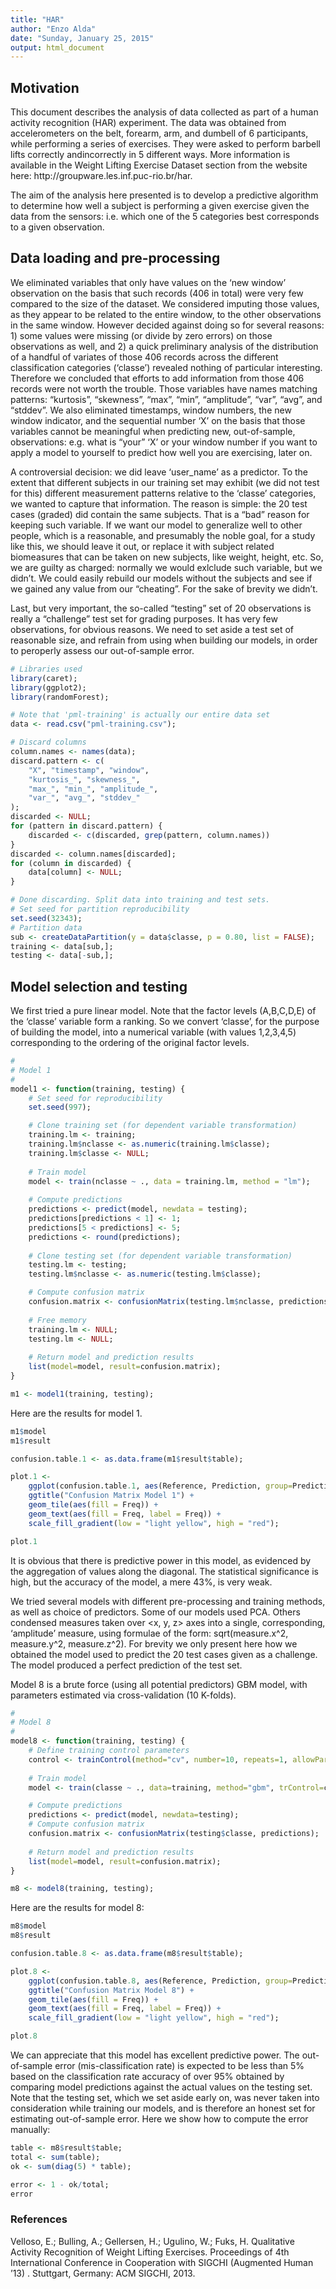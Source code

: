 ```yaml
---
title: "HAR"
author: "Enzo Alda"
date: "Sunday, January 25, 2015"
output: html_document
---
```


## Motivation
This document describes the analysis of data collected as part of a human activity recognition (HAR) experiment. The data was obtained from accelerometers on the belt, forearm, arm, and dumbell of 6 participants, while performing a series of exercises. They were asked to perform barbell lifts correctly andincorrectly in 5 different ways.
More information is available in the Weight Lifting Exercise Dataset section from the website here: http://groupware.les.inf.puc-rio.br/har.

The  aim of the analysis here presented is to develop a predictive algorithm to determine how well a subject is performing a given exercise given the data from the sensors: i.e. which one of  the 5 categories best corresponds to a given observation.

## Data loading and pre-processing

We eliminated variables that only have values on the 'new window' observation on the basis that such records (406 in total) were very few compared to the size of the dataset. We considered imputing those values, as they appear to be related to the entire window, to the other observations in the same window. However decided against doing so for several reasons: 1) some values were missing (or divide by zero errors) on those observations as well, and 2) a quick preliminary analysis of the distribution of a handful of variates of those 406 records across the different classification categories ('classe') revealed nothing of particular interesting. Therefore we concluded that efforts to add information from those 406 records were not worth the trouble. Those variables have names matching patterns: "kurtosis", "skewness", "max", "min", "amplitude", "var", "avg", and "stddev". We also eliminated timestamps, window numbers, the new window indicator, and the sequential number 'X' on the basis that those variables cannot be meaningful when predicting new, out-of-sample, observations: e.g. what is "your" 'X' or your window number if you want to apply a model to yourself to predict how well you are exercising, later on.

A controversial decision: we did leave 'user_name' as a predictor. To the extent that different subjects in our training set may exhibit (we did not test for this) different measurement patterns relative to the 'classe' categories, we wanted to capture that information. The reason is simple: the 20 test cases (graded) did contain the same subjects. That is a "bad" reason for keeping such variable. If we want our model to generalize well to other people, which is a reasonable, and presumably the noble goal, for a study like this, we should leave it out, or replace it with subject related biomeasures that can be taken on new subjects, like weight, height, etc. So, we are guilty as charged: normally we would exlclude such variable, but we didn't. We could easily rebuild our models without the subjects and see if we gained any value from our "cheating". For the sake of brevity we didn't.

Last, but very important, the so-called "testing" set of 20 observations is really a "challenge" test set for grading purposes. It has very few observations, for obvious reasons. We need to set aside a test set of reasonable size, and refrain from using when building our models, in order to peroperly assess our out-of-sample error.


```r
# Libraries used
library(caret);
library(ggplot2);
library(randomForest);

# Note that 'pml-training' is actually our entire data set
data <- read.csv("pml-training.csv");

# Discard columns
column.names <- names(data);
discard.pattern <- c(
    "X", "timestamp", "window",
    "kurtosis_", "skewness_",
    "max_", "min_", "amplitude_",
    "var_", "avg_", "stddev_"
);
discarded <- NULL;
for (pattern in discard.pattern) {
    discarded <- c(discarded, grep(pattern, column.names))
}
discarded <- column.names[discarded];
for (column in discarded) {
    data[column] <- NULL;
}

# Done discarding. Split data into training and test sets.
# Set seed for partition reproducibility
set.seed(32343);
# Partition data
sub <- createDataPartition(y = data$classe, p = 0.80, list = FALSE);
training <- data[sub,];
testing <- data[-sub,];
```

## Model selection and testing

We first tried a pure linear model. Note that the factor levels (A,B,C,D,E) of the 'classe' variable form a ranking. So we convert 'classe', for the purpose of building the model, into a numerical variable (with values 1,2,3,4,5) corresponding to the ordering of the original factor levels.

```r
#
# Model 1
#
model1 <- function(training, testing) {
    # Set seed for reproducibility
    set.seed(997);

    # Clone training set (for dependent variable transformation)
    training.lm <- training;
    training.lm$nclasse <- as.numeric(training.lm$classe);
    training.lm$classe <- NULL;
    
    # Train model
    model <- train(nclasse ~ ., data = training.lm, method = "lm");
    
    # Compute predictions
    predictions <- predict(model, newdata = testing);
    predictions[predictions < 1] <- 1;
    predictions[5 < predictions] <- 5;
    predictions <- round(predictions);
    
    # Clone testing set (for dependent variable transformation)
    testing.lm <- testing;
    testing.lm$nclasse <- as.numeric(testing.lm$classe);

    # Compute confusion matrix
    confusion.matrix <- confusionMatrix(testing.lm$nclasse, predictions);
    
    # Free memory
    training.lm <- NULL;
    testing.lm <- NULL;
    
    # Return model and prediction results
    list(model=model, result=confusion.matrix);
}

m1 <- model1(training, testing);
```

Here are the results for model 1.

```r
m1$model
m1$result

confusion.table.1 <- as.data.frame(m1$result$table);

plot.1 <-
    ggplot(confusion.table.1, aes(Reference, Prediction, group=Prediction)) +
    ggtitle("Confusion Matrix Model 1") +
    geom_tile(aes(fill = Freq)) + 
    geom_text(aes(fill = Freq, label = Freq)) +
    scale_fill_gradient(low = "light yellow", high = "red");

plot.1
```

It is obvious that there is predictive power in this model, as evidenced by the aggregation of values along the diagonal. The statistical significance is high, but the accuracy of the model, a mere 43%, is very weak.

We tried several models with different pre-processing and training methods, as well as choice of predictors. Some of our models used PCA. Others condensed measures taken over <x, y, z> axes into a single, corresponding, 'amplitude' measure, using formulae of the form: sqrt(measure.x^2, measure.y^2, measure.z^2). For brevity we only present here how we obtained the model used to predict the 20 test cases given as a challenge. The model produced a perfect prediction of the test set.

Model 8 is a brute force (using all potential predictors) GBM model, with parameters estimated via cross-validation (10 K-folds).

```r
#
# Model 8
#
model8 <- function(training, testing) {
    # Define training control parameters
    control <- trainControl(method="cv", number=10, repeats=1, allowParallel=T);
    
    # Train model
    model <- train(classe ~ ., data=training, method="gbm", trControl=control, verbose=F);

    # Compute predictions
    predictions <- predict(model, newdata=testing);
    # Compute confusion matrix
    confusion.matrix <- confusionMatrix(testing$classe, predictions);
    
    # Return model and prediction results
    list(model=model, result=confusion.matrix);
}

m8 <- model8(training, testing);
```

Here are the results for model 8:

```r
m8$model
m8$result

confusion.table.8 <- as.data.frame(m8$result$table);

plot.8 <-
    ggplot(confusion.table.8, aes(Reference, Prediction, group=Prediction)) +
    ggtitle("Confusion Matrix Model 8") +
    geom_tile(aes(fill = Freq)) + 
    geom_text(aes(fill = Freq, label = Freq)) +
    scale_fill_gradient(low = "light yellow", high = "red");

plot.8
```

We can appreciate that this model has excellent predictive power. The out-of-sample error (mis-classification rate) is expected to be less than 5% based on the classification rate accuracy of over 95% obtained by comparing model predictions against the actual values on the testing set. Note that the testing set, which we set aside early on, was never taken into consideration while training our models, and is therefore an honest set for estimating out-of-sample error. Here we show how to compute the error manually:

```r
table <- m8$result$table;
total <- sum(table);
ok <- sum(diag(5) * table);

error <- 1 - ok/total;
error
```

### References

Velloso, E.; Bulling, A.; Gellersen, H.; Ugulino, W.; Fuks, H. Qualitative Activity Recognition of Weight Lifting Exercises. Proceedings of 4th International Conference in Cooperation with SIGCHI (Augmented Human '13) . Stuttgart, Germany: ACM SIGCHI, 2013.
